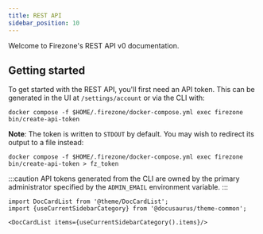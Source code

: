 ```yaml
---
title: REST API
sidebar_position: 10
---
```


Welcome to Firezone's REST API v0 documentation.

## Getting started

To get started with the REST API, you'll first need an API token.
This can be generated in the UI at `/settings/account` or via the CLI
with:

```shell
docker compose -f $HOME/.firezone/docker-compose.yml exec firezone bin/create-api-token
```

**Note**: The token is written to `STDOUT` by default. You may wish to redirect its output
to a file instead:

```shell
docker compose -f $HOME/.firezone/docker-compose.yml exec firezone bin/create-api-token > fz_token
```

:::caution
API tokens generated from the CLI are owned by the primary administrator specified by
the `ADMIN_EMAIL` environment variable.
:::

```mdx-code-block
import DocCardList from '@theme/DocCardList';
import {useCurrentSidebarCategory} from '@docusaurus/theme-common';

<DocCardList items={useCurrentSidebarCategory().items}/>
```
